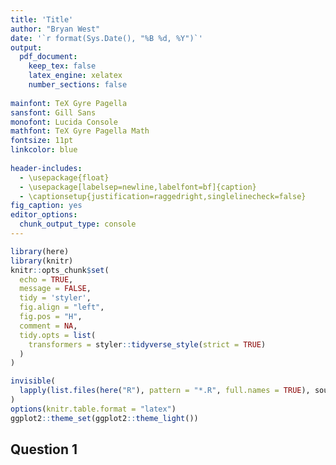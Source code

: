 ```yaml
---
title: 'Title'
author: "Bryan West"
date: '`r format(Sys.Date(), "%B %d, %Y")`'
output: 
  pdf_document:
    keep_tex: false
    latex_engine: xelatex
    number_sections: false
    
mainfont: TeX Gyre Pagella
sansfont: Gill Sans
monofont: Lucida Console
mathfont: TeX Gyre Pagella Math
fontsize: 11pt
linkcolor: blue
    
header-includes:
  - \usepackage{float}
  - \usepackage[labelsep=newline,labelfont=bf]{caption}
  - \captionsetup{justification=raggedright,singlelinecheck=false}
fig_caption: yes
editor_options: 
  chunk_output_type: console
---
```


```r
library(here)
library(knitr)
knitr::opts_chunk$set(
  echo = TRUE,
  message = FALSE,
  tidy = 'styler',
  fig.align = "left",
  fig.pos = "H",
  comment = NA,
  tidy.opts = list(
    transformers = styler::tidyverse_style(strict = TRUE)
  )
)

invisible(
  lapply(list.files(here("R"), pattern = "*.R", full.names = TRUE), source)
)
options(knitr.table.format = "latex")
ggplot2::theme_set(ggplot2::theme_light())

```

## Question 1
